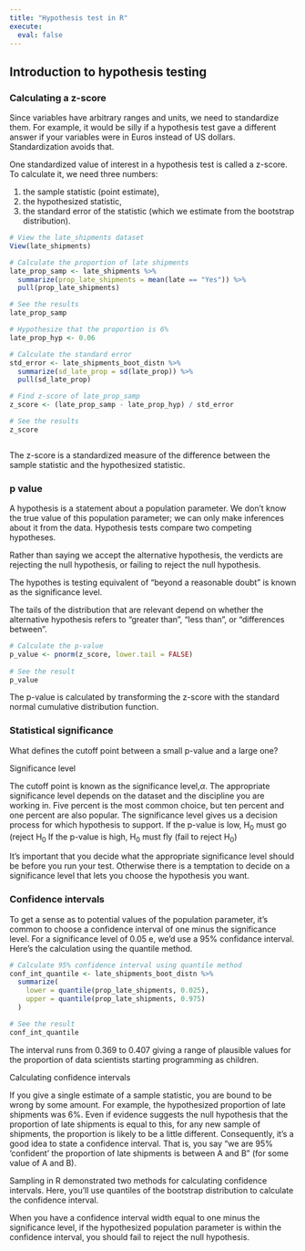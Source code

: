 ```yaml
---
title: "Hypothesis test in R"
execute:
  eval: false
---
```

## Introduction to hypothesis testing

### Calculating a z-score

Since variables have arbitrary ranges and units, we need to standardize them. For example, it would be silly if a hypothesis test gave a different answer if your variables were in Euros instead of US dollars. Standardization avoids that.

One standardized value of interest in a hypothesis test is called a z-score. 
To calculate it, we need three numbers: 

1. the sample statistic (point estimate), 
2. the hypothesized statistic, 
3. the standard error of the statistic (which we estimate from the bootstrap distribution).


```r
# View the late_shipments dataset
View(late_shipments)

# Calculate the proportion of late shipments
late_prop_samp <- late_shipments %>% 
  summarize(prop_late_shipments = mean(late == "Yes")) %>% 
  pull(prop_late_shipments)

# See the results
late_prop_samp

# Hypothesize that the proportion is 6%
late_prop_hyp <- 0.06

# Calculate the standard error
std_error <- late_shipments_boot_distn %>% 
  summarize(sd_late_prop = sd(late_prop)) %>% 
  pull(sd_late_prop)

# Find z-score of late_prop_samp
z_score <- (late_prop_samp - late_prop_hyp) / std_error

# See the results
z_score



```

The z-score is a standardized measure of the difference between the sample statistic and the hypothesized statistic.

### p value

A hypothesis is a statement about a population parameter. We don't know the true value of this population parameter; we can only make inferences about it from the data. Hypothesis tests compare two competing hypotheses.

Rather than saying we accept the alternative hypothesis, the verdicts are rejecting the null hypothesis, or failing to reject the null hypothesis.

The hypothes is testing equivalent of "beyond a reasonable doubt" is known as the significance level.

The tails of the distribution that are relevant depend on whether the alternative hypothesis refers to "greater than", "less than", or "differences between".


```r
 
# Calculate the p-value
p_value <- pnorm(z_score, lower.tail = FALSE)
                 
# See the result
p_value   
```

The p-value is calculated by transforming the z-score with the standard normal cumulative distribution function.

### Statistical significance

What defines the cutoff point between a small p-value and a large one?

Significance level

The cutoff point is known as the significance level,$\alpha$. The appropriate significance level depends on the dataset and the discipline you are working in. Five percent is the most common choice, but ten percent and one percent are also popular. The significance level gives us a decision process for which hypothesis to support.
If the p-value is low, H~0~ must go (reject H~0~
If the p-value is high, H~0~ must fly (fail to reject H~0~) 

It's important that you decide what the appropriate significance level should be before you run your test. Otherwise there is a temptation to decide on a significance level that lets you choose the hypothesis you want.

### Confidence intervals

To get a sense as to potential values of the population parameter, it's common to choose a confidence interval of one minus the significance level. For a significance level of 0.05 e, we'd use a 95% confidance interval. Here's the calculation using the quantile method. 

```r
# Calculate 95% confidence interval using quantile method
conf_int_quantile <- late_shipments_boot_distn %>%
  summarize(
    lower = quantile(prop_late_shipments, 0.025),
    upper = quantile(prop_late_shipments, 0.975)
  )

# See the result
conf_int_quantile

```

The interval runs from 0.369 to 0.407 giving a range of plausible values for the proportion of data scientists starting programming as children.


Calculating confidence intervals

If you give a single estimate of a sample statistic, you are bound to be wrong by some amount. For example, the hypothesized proportion of late shipments was 6%. Even if evidence suggests the null hypothesis that the proportion of late shipments is equal to this, for any new sample of shipments, the proportion is likely to be a little different. Consequently, it's a good idea to state a confidence interval. That is, you say "we are 95% 'confident' the proportion of late shipments is between A and B" (for some value of A and B).

Sampling in R demonstrated two methods for calculating confidence intervals. Here, you'll use quantiles of the bootstrap distribution to calculate the confidence interval.

When you have a confidence interval width equal to one minus the significance level, if the hypothesized population parameter is within the confidence interval, you should fail to reject the null hypothesis.

